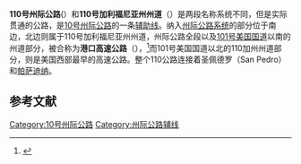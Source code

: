{{Infobox US Road
|Name = 110号州际公路<br/>Interstate 110<br/>110号加利福尼亚州州道<br/>California State Route 110</small>
|Shield = I-110 (CA).svg
|Shield2 = California_110.svg
|Map = California_Interstate_and_State_Route_110.svg
|Mile = 31.82
|LengthRef = <ref>{{Cite web|url=http://www.dot.ca.gov/hq/traffops/trucks/truckmap/truck-route-list.xlsx|title=State Truck Route List|publisher=[[加利福尼亚州运输部|加利福尼亚州运输部]]|accessdate=2014-12-28|deadurl=yes|archiveurl=https://www.webcitation.org/6ZfmQ282I?url=http://www.dot.ca.gov/hq/traffops/trucks/truckmap/truck-route-list.xlsx|archivedate=2015-06-30}}</ref>
|System=[[州际公路系统|州际公路系统]]<br/>[[加利福尼亚州州道|加利福尼亚州州道]]
|Maint=[[加利福尼亚州运输部|加利福尼亚州运输部]]
|Formed = 1978年
|Direction A = 南
|From = [[File:California_47.svg|20px]] [[47号加利福尼亚州州道|SR 47]]（圣佩德罗）
|Junction = [[File:I-405_(CA).svg|20px]] [[405号州际公路_(加利福尼亚州)|I-405]]（[[卡森_(加利福尼亚州)|卡森]]）<br/>[[File:California_91.svg|20px]] [[91号加利福尼亚州州道|SR 91]]（[[洛杉矶|洛杉矶]]）<br/>[[File:I-105_(CA).svg|20px]] [[105号州际公路_(加利福尼亚州)|I-105]]（洛杉矶）<br/>[[File:I-10_(CA).svg|20px]] [[10号州际公路加利福尼亚州段|I-10]]（洛杉矶）<br/>[[File:US_101_(CA).svg|20px]] [[101号美国国道加利福尼亚州段|US 101]]（洛杉矶）<br/>[[File:I-5_(CA).svg|20px]] [[5号州际公路加利福尼亚州段|I-5]]（洛杉矶）
|Direction B = 北
|To = 科罗拉多大道（[[帕萨迪纳_(加利福尼亚州)|帕萨迪纳]]）
}}
'''110号州际公路'''({{lang-en|'''Interstate 110, I-110'''}}）和'''110号加利福尼亚州州道'''（{{lang|en|'''California State Route 110, SR 110'''}}）是两段名称系统不同，但是实际贯通的公路，是[[10号州际公路加利福尼亚州段|10号州际公路]]的一条[[美國州際公路輔助線列表|辅助线]]。纳入[[州际公路系统|州际公路系统]]的部分位于南边，北边则属于110号加利福尼亚州州道，州际公路全段以及[[101号美国国道加利福尼亚州段|101号美国国道]]以南的州道部分，被合称为'''港口高速公路'''（{{lang|en|'''Harbor Freeway'''}}），<ref>{{cite book |url=http://www.dot.ca.gov/hq/tsip/hseb/products/Named_Freeways.pdf |title=2007 Named Freeways, Highways, Structures and Other Appurtenances in California |publisher=[[Caltrans|Caltrans]] |page=71 |accessdate=2007-03-27 |deadurl=yes |archiveurl=https://web.archive.org/web/20130523161116/http://dot.ca.gov/hq/tsip/hseb/products/Named_Freeways.pdf |archivedate=2013-05-23 }}</ref>而101号美国国道以北的110加州州道部分，则是美国西部最早的高速公路。整个110公路连接着圣佩德罗（San Pedro）和[[帕萨迪纳_(加利福尼亚州)|帕萨迪纳]]。
== 参考文献 ==
{{Reflist}}
{{大洛杉矶地区高速公路}}
{{10号州际公路及其辅助线}}
[[Category:10号州际公路|Category:10号州际公路]]
[[Category:州际公路辅线|Category:州际公路辅线]]